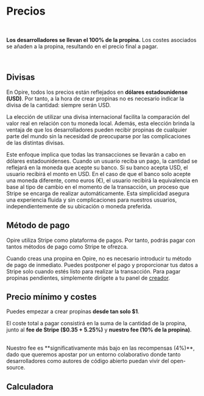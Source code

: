 
# Precios

<br/>

<InfoPanel>**Los desarrolladores se llevan el 100% de la propina.** Los costes asociados se añaden a la propina, resultando en el precio final a pagar.</InfoPanel>

<br/>

## Divisas

En Opire, todos los precios están reflejados en **dólares estadounidense (USD)**. Por tanto, a la hora de crear propinas no es necesario indicar la divisa de la cantidad: siempre serán USD.

La elección de utilizar una divisa internacional facilita la comparación del valor real en relación con tu moneda local. Además, esta elección brinda la ventaja de que los desarrolladores pueden recibir propinas de cualquier parte del mundo sin la necesidad de preocuparse por las complicaciones de las distintas divisas.

Este enfoque implica que todas las transacciones se llevarán a cabo en dólares estadounidenses. Cuando un usuario reciba un pago, la cantidad se reflejará en la moneda que acepte su banco. Si su banco acepta USD, el usuario recibirá el monto en USD. En el caso de que el banco solo acepte una moneda diferente, como euros (€), el usuario recibirá la equivalencia en base al tipo de cambio en el momento de la transacción, un proceso que Stripe se encarga de realizar automáticamente. Esta simplicidad asegura una experiencia fluida y sin complicaciones para nuestros usuarios, independientemente de su ubicación o moneda preferida.

## Método de pago

Opire utiliza Stripe como plataforma de pagos. Por tanto, podrás pagar con tantos métodos de pago como Stripe te ofrezca.

Cuando creas una propina en Opire, no es necesario introducir tu método de pago de inmediato. Puedes postponer el pago y proporcionar tus datos a Stripe solo cuando estés listo para realizar la transacción. Para pagar propinas pendientes, simplemente dirígete a tu panel de [creador](https://app.opire.dev/dashboard/creator/tips).

## Precio mínimo y costes

Puedes empezar a crear propinas **desde tan solo $1**.

El coste total a pagar consistirá en la suma de la cantidad de la propina, junto al **fee de Stripe ($0.35 + 5.25%)** y **nuestro fee (10% de la propina)**.

<br/>
<InfoPanel>Nuestro fee es **significativamente más bajo en las recompensas (4%)**, dado que queremos apostar por un entorno colaborativo donde tanto desarrolladores como autores de código abierto puedan vivir del open-source.</InfoPanel>
<br/>

## Calculadora
<br/>

<TipCalculator/>